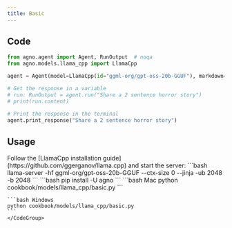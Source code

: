 ```yaml
---
title: Basic
---
```


## Code

```python cookbook/models/llama_cpp/basic.py
from agno.agent import Agent, RunOutput  # noqa
from agno.models.llama_cpp import LlamaCpp

agent = Agent(model=LlamaCpp(id="ggml-org/gpt-oss-20b-GGUF"), markdown=True)

# Get the response in a variable
# run: RunOutput = agent.run("Share a 2 sentence horror story")
# print(run.content)

# Print the response in the terminal
agent.print_response("Share a 2 sentence horror story")
```

## Usage

<Steps>
  <Snippet file="create-venv-step.mdx" />

  <Step title="Install LlamaCpp">
    Follow the [LlamaCpp installation guide](https://github.com/ggerganov/llama.cpp) and start the server:
    ```bash
    llama-server -hf ggml-org/gpt-oss-20b-GGUF --ctx-size 0 --jinja -ub 2048 -b 2048
    ```
  </Step>

  <Step title="Install libraries">
    ```bash
    pip install -U agno
    ```
  </Step>

  <Step title="Run Agent">
    <CodeGroup>
    ```bash Mac
    python cookbook/models/llama_cpp/basic.py
    ```

    ```bash Windows
    python cookbook/models/llama_cpp/basic.py
    ```
    </CodeGroup>
  </Step>
</Steps>
